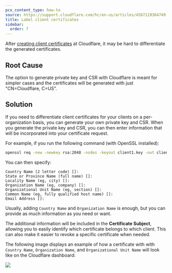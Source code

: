 ```yaml
---
pcx_content_type: how-to
source: https://support.cloudflare.com/hc/en-us/articles/4567119364749-How-to-label-Client-Certificates-
title: Label client certificates
sidebar:
  order: 7
---
```


After [creating client certificates](/ssl/client-certificates/) at Cloudflare, it may be hard to differentiate the generated certificates.

## Root Cause

The option to generate private key and CSR with Cloudflare is meant for simpler cases and the certificates will be generated with just "CN=Cloudflare, C=US".

## Solution

If you need to differentiate client certificates for your clients on a per-organization basis, you can generate your own private key and CSR. When you generate the private key and CSR, you can then enter information that will be incorporated into your certificate request.

For example, if you run the following command (with OpenSSL installed):

```sh
openssl req -new -newkey rsa:2048 -nodes -keyout client1.key -out client1.csr
```

You can then specify:

```
Country Name (2 letter code) []:
State or Province Name (full name) []:
Locality Name (eg, city) []:
Organization Name (eg, company) []:
Organizational Unit Name (eg, section) []:
Common Name (eg, fully qualified host name) []:
Email Address []:
```

Usually, adding `Country Name` and `Organization Name` is enough, but you can provide as much information as you need or want.

The additional information will be included in the **Certificate Subject**, allowing you to easily identify which certificate belongs to which client. This can also make it easier to revoke a specific certificate when needed.

The following image displays an example of how a certificate with with `Country Name`, `Organization Name`, and `Organizational Unit Name` will look like on the Cloudflare dashboard:

![](~/assets/images/support/chrome_mQRJVOpkTQ.png)
